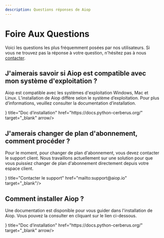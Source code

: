 ```yaml
---
description: Questions réponses de Aiop
---
```


# Foire Aux Questions

Voici les questions les plus fréquemment posées par nos utilisateurs. Si vous ne trouvez pas la réponse à votre question, n'hésitez pas à nous [contacter](mailto:support@aiop.io).

## J'aimerais savoir si Aiop est compatible avec mon système d'exploitation ?

Aiop est compatible avec les systèmes d'exploitation Windows, Mac et Linux. L’installation de Aiop diffère selon le système d’exploitation. Pour plus d’informations, veuillez consulter la documentation d’installation.

<Cards>
  <Card icon={<MonitorDown />}  title="Doc d’installation" href="https://docs.python-cerberus.org/" target="_blank" arrow/>
</Cards>

## J'amerais changer de plan d'abonnement, comment procéder ?

Pour le moment, pour changer de plan d'abonnement, vous devez contacter le support client. Nous travaillons actuellement sur une solution pour que vous puissiez changer de plan d'abonnement directement depuis votre espace client.

<Cards>
  <Card icon={<SendHorizontal />}  title="Contacter le support" href="mailto:support@aiop.io" target="_blank"/>
</Cards>

## Comment installer Aiop ?

Une documentation est disponible pour vous guider dans l'installation de Aiop. Vous pouvez la consulter en cliquant sur le lien ci-dessous.

<Cards>
  <Card icon={<MonitorDown />}  title="Doc d’installation" href="https://docs.python-cerberus.org/" target="_blank" arrow/>
</Cards>
